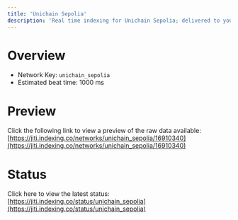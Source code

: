 ```yaml
---
title: 'Unichain Sepolia'
description: 'Real time indexing for Unichain Sepolia; delivered to you'
---
```


# Overview
- Network Key: `unichain_sepolia`
- Estimated beat time: 1000 ms

# Preview
Click the following link to view a preview of the raw data available: [https://jiti.indexing.co/networks/unichain_sepolia/16910340](https://jiti.indexing.co/networks/unichain_sepolia/16910340)

# Status
Click here to view the latest status: [https://jiti.indexing.co/status/unichain_sepolia](https://jiti.indexing.co/status/unichain_sepolia)
